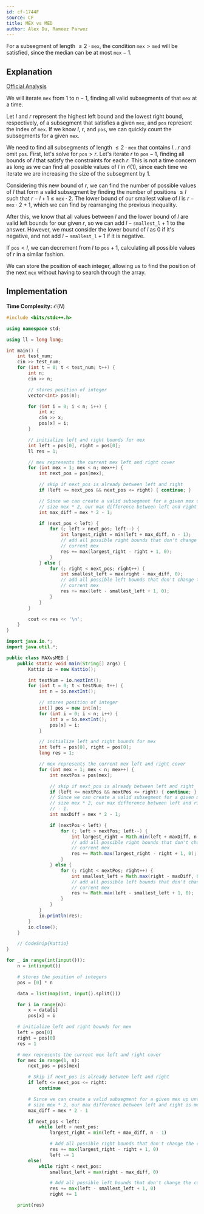 ```yaml
---
id: cf-1744F
source: CF
title: MEX vs MED
author: Alex Du, Rameez Parwez
---
```


<Spoiler title="Hint">

For a subsegment of length $\leq 2 \cdot \texttt{mex}$, the condition $\texttt{mex} > \texttt{med}$ will be satisfied, since the median can be at most $\texttt{mex}-1$.

</Spoiler>

<Spoiler title="Solution">

## Explanation

[Official Analysis](https://codeforces.com/blog/entry/108101)

We will iterate $\texttt{mex}$ from $1$ to $n-1$, finding all valid subsegments of that $\texttt{mex}$ at a time.

Let $l$ and $r$ represent the highest left bound and the lowest right bound, respectively, of a subsegment that satisfies a given $\texttt{mex}$, and $\texttt{pos}$ represent the index of $\texttt{mex}$. If we know $l$, $r$, and $\texttt{pos}$, we can quickly count the subsegments for a given $\texttt{mex}$.

We need to find all subsegments of length $\leq 2 \cdot \texttt{mex}$ that contains $l \ldots r$ and omit $\texttt{pos}$. First, let's solve for $\texttt{pos}>r$. Let's iterate $r$ to $\texttt{pos}-1$, finding all bounds of $l$ that satisfy the constraints for each $r$. This is not a time concern as long as we can find all possible values of $l$ in $\mathcal{O}(1)$, since each time we iterate we are increasing the size of the subsegment by $1$.

Considering this new bound of $r$, we can find the number of possible values of $l$ that form a valid subsegment by finding the number of positions $\leq l$ such that $r-l+1 \leq \texttt{mex} \cdot 2$. The lower
bound of our smallest value of $l$ is $r-\texttt{mex} \cdot 2 + 1$, which we can find by rearranging the previous inequality.

After this, we know that all values between $l$ and the lower bound of $l$ are valid left bounds for our given $r$, so we can add $l-\texttt{smallest\_l} + 1$ to the answer. However, we must consider the lower bound of $l$ as $0$ if it's negative, and not add $l-\texttt{smallest\_l} + 1$ if it is negative.

If $\texttt{pos} < l$, we can decrement from $l$ to $\texttt{pos}+1$, calculating all possible values of $r$ in a similar fashion.

We can store the position of each integer, allowing us to find the position of the next $\texttt{mex}$ without having to search through the array.

## Implementation

**Time Complexity:** $\mathcal{O}(N)$

<LanguageSection>
<CPPSection>

```cpp
#include <bits/stdc++.h>

using namespace std;

using ll = long long;

int main() {
	int test_num;
	cin >> test_num;
	for (int t = 0; t < test_num; t++) {
		int n;
		cin >> n;

		// stores position of integer
		vector<int> pos(n);

		for (int i = 0; i < n; i++) {
			int x;
			cin >> x;
			pos[x] = i;
		}

		// initialize left and right bounds for mex
		int left = pos[0], right = pos[0];
		ll res = 1;

		// mex represents the current mex left and right cover
		for (int mex = 1; mex < n; mex++) {
			int next_pos = pos[mex];

			// skip if next_pos is already between left and right
			if (left <= next_pos && next_pos <= right) { continue; }

			// Since we can create a valid subsegment for a given mex up until
			// size mex * 2, our max difference between left and right is mex * 2 - 1.
			int max_diff = mex * 2 - 1;

			if (next_pos < left) {
				for (; left > next_pos; left--) {
					int largest_right = min(left + max_diff, n - 1);
					// add all possible right bounds that don't change the
					// current mex
					res += max(largest_right - right + 1, 0);
				}
			} else {
				for (; right < next_pos; right++) {
					int smallest_left = max(right - max_diff, 0);
					// add all possible left bounds that don't change the
					// current mex
					res += max(left - smallest_left + 1, 0);
				}
			}
		}

		cout << res << '\n';
	}
}
```

</CPPSection>
<JavaSection>

```java
import java.io.*;
import java.util.*;

public class MAXvsMED {
	public static void main(String[] args) {
		Kattio io = new Kattio();

		int testNum = io.nextInt();
		for (int t = 0; t < testNum; t++) {
			int n = io.nextInt();

			// stores position of integer
			int[] pos = new int[n];
			for (int i = 0; i < n; i++) {
				int x = io.nextInt();
				pos[x] = i;
			}

			// initialize left and right bounds for mex
			int left = pos[0], right = pos[0];
			long res = 1;

			// mex represents the current mex left and right cover
			for (int mex = 1; mex < n; mex++) {
				int nextPos = pos[mex];

				// skip if next_pos is already between left and right
				if (left <= nextPos && nextPos <= right) { continue; }
				// Since we can create a valid subsegment for a given mex up until
				// size mex * 2, our max difference between left and right is mex * 2
				// - 1.
				int maxDiff = mex * 2 - 1;

				if (nextPos < left) {
					for (; left > nextPos; left--) {
						int largest_right = Math.min(left + maxDiff, n - 1);
						// add all possible right bounds that don't change the
						// current mex
						res += Math.max(largest_right - right + 1, 0);
					}
				} else {
					for (; right < nextPos; right++) {
						int smallest_left = Math.max(right - maxDiff, 0);
						// add all possible left bounds that don't change the
						// current mex
						res += Math.max(left - smallest_left + 1, 0);
					}
				}
			}
			io.println(res);
		}
		io.close();
	}

	// CodeSnip{Kattio}
}
```

</JavaSection>
<PySection>

```py
for _ in range(int(input())):
	n = int(input())

	# stores the position of integers
	pos = [0] * n

	data = list(map(int, input().split()))

	for i in range(n):
		x = data[i]
		pos[x] = i

	# initialize left and right bounds for mex
	left = pos[0]
	right = pos[0]
	res = 1

	# mex represents the current mex left and right cover
	for mex in range(1, n):
		next_pos = pos[mex]

		# Skip if next_pos is already between left and right
		if left <= next_pos <= right:
			continue

		# Since we can create a valid subsegment for a given mex up until
		# size mex * 2, our max difference between left and right is mex * 2 - 1.
		max_diff = mex * 2 - 1

		if next_pos < left:
			while left > next_pos:
				largest_right = min(left + max_diff, n - 1)

				# Add all possible right bounds that don't change the current mex
				res += max(largest_right - right + 1, 0)
				left -= 1
		else:
			while right < next_pos:
				smallest_left = max(right - max_diff, 0)

				# Add all possible left bounds that don't change the current mex
				res += max(left - smallest_left + 1, 0)
				right += 1

	print(res)
```

</PySection>
</LanguageSection>

</Spoiler>
